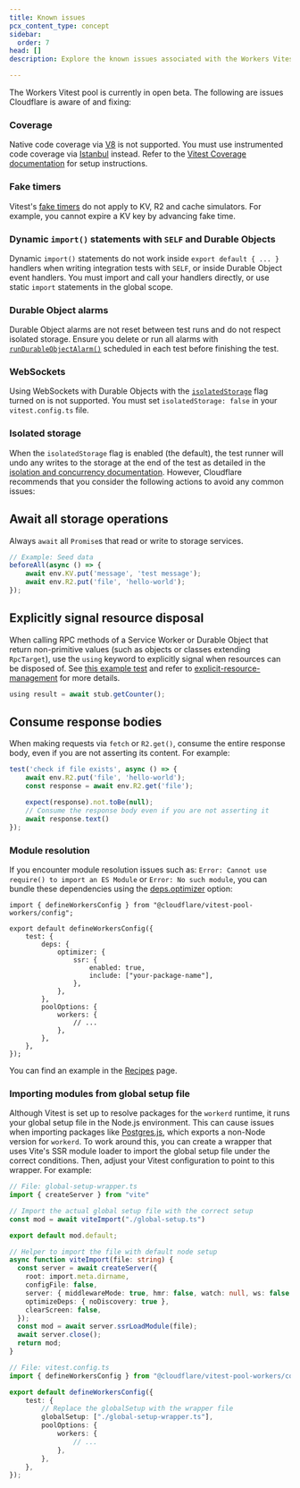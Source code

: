```yaml
---
title: Known issues
pcx_content_type: concept
sidebar:
  order: 7
head: []
description: Explore the known issues associated with the Workers Vitest integration.

---
```


The Workers Vitest pool is currently in open beta. The following are issues Cloudflare is aware of and fixing:

### Coverage

Native code coverage via [V8](https://v8.dev/blog/javascript-code-coverage) is not supported. You must use instrumented code coverage via [Istanbul](https://istanbul.js.org/) instead. Refer to the [Vitest Coverage documentation](https://vitest.dev/guide/coverage) for setup instructions.

### Fake timers

Vitest's [fake timers](https://vitest.dev/guide/mocking.html#timers) do not apply to KV, R2 and cache simulators. For example, you cannot expire a KV key by advancing fake time.

### Dynamic `import()` statements with `SELF` and Durable Objects

Dynamic `import()` statements do not work inside `export default { ... }` handlers when writing integration tests with `SELF`, or inside Durable Object event handlers. You must import and call your handlers directly, or use static `import` statements in the global scope.

### Durable Object alarms

Durable Object alarms are not reset between test runs and do not respect isolated storage. Ensure you delete or run all alarms with [`runDurableObjectAlarm()`](/workers/testing/vitest-integration/test-apis/#durable-objects) scheduled in each test before finishing the test.

### WebSockets

Using WebSockets with Durable Objects with the [`isolatedStorage`](/workers/testing/vitest-integration/isolation-and-concurrency) flag turned on is not supported. You must set `isolatedStorage: false` in your `vitest.config.ts` file.

### Isolated storage

When the `isolatedStorage` flag is enabled (the default), the test runner will undo any writes to the storage at the end of the test as detailed in the [isolation and concurrency documentation](/workers/testing/vitest-integration/isolation-and-concurrency/). However, Cloudflare recommends that you consider the following actions to avoid any common issues:

## Await all storage operations

Always `await` all `Promise`s that read or write to storage services.

```ts
// Example: Seed data
beforeAll(async () => {
	await env.KV.put('message', 'test message');
	await env.R2.put('file', 'hello-world');
});
```

## Explicitly signal resource disposal

When calling RPC methods of a Service Worker or Durable Object that return non-primitive values (such as objects or classes extending `RpcTarget`), use the `using` keyword to explicitly signal when resources can be disposed of. See [this example test](https://github.com/cloudflare/workers-sdk/tree/main/fixtures/vitest-pool-workers-examples/rpc/test/unit.test.ts#L155) and refer to [explicit-resource-management](/workers/runtime-apis/rpc/lifecycle#explicit-resource-management) for more details.

```ts
using result = await stub.getCounter();
```

## Consume response bodies

When making requests via `fetch` or `R2.get()`, consume the entire response body, even if you are not asserting its content. For example:

```ts 
test('check if file exists', async () => {
	await env.R2.put('file', 'hello-world');
	const response = await env.R2.get('file');

	expect(response).not.toBe(null);
	// Consume the response body even if you are not asserting it
	await response.text()
});
```

### Module resolution

If you encounter module resolution issues such as: `Error: Cannot use require() to import an ES Module` or `Error: No such module`, you can bundle these dependencies using the [deps.optimizer](https://vitest.dev/config/#deps-optimizer) option:

```tsx
import { defineWorkersConfig } from "@cloudflare/vitest-pool-workers/config";

export default defineWorkersConfig({
	test: {
		deps: {
			optimizer: {
				ssr: {
					enabled: true,
					include: ["your-package-name"],
				},
			},
		},
		poolOptions: {
			workers: {
				// ...
			},
		},
	},
});
```

You can find an example in the [Recipes](/workers/testing/vitest-integration/recipes) page.

### Importing modules from global setup file

Although Vitest is set up to resolve packages for the `workerd` runtime, it runs your global setup file in the Node.js environment. This can cause issues when importing packages like [Postgres.js](https://github.com/cloudflare/workers-sdk/issues/6465), which exports a non-Node version for `workerd`.
To work around this, you can create a wrapper that uses Vite's SSR module loader to import the global setup file under the correct conditions. Then, adjust your Vitest configuration to point to this wrapper. For example:

```ts
// File: global-setup-wrapper.ts
import { createServer } from "vite"

// Import the actual global setup file with the correct setup
const mod = await viteImport("./global-setup.ts")

export default mod.default;

// Helper to import the file with default node setup
async function viteImport(file: string) {
  const server = await createServer({
    root: import.meta.dirname,
    configFile: false,
    server: { middlewareMode: true, hmr: false, watch: null, ws: false },
    optimizeDeps: { noDiscovery: true },
    clearScreen: false,
  });
  const mod = await server.ssrLoadModule(file);
  await server.close();
  return mod;
}
```

```ts
// File: vitest.config.ts
import { defineWorkersConfig } from "@cloudflare/vitest-pool-workers/config";

export default defineWorkersConfig({
	test: {
		// Replace the globalSetup with the wrapper file
		globalSetup: ["./global-setup-wrapper.ts"],
		poolOptions: {
			workers: {
				// ...
			},
		},
	},
});
```
